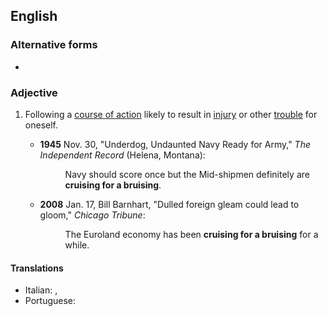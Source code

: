 ==English==

===Alternative forms===
* {{l|en|cruisin' for a bruisin'|cruisin’ for a bruisin’}}

===Adjective===
{{en-adj|-}}

# {{lb|en|informal}} Following a [[course of action]] likely to result in [[injury]] or other [[trouble]] for oneself.
#* '''1945''' Nov. 30, "Underdog, Undaunted Navy Ready for Army," ''The Independent Record'' (Helena, Montana):
#*: Navy should score once but the Mid-shipmen definitely are '''cruising for a bruising'''.
#* '''2008''' Jan. 17, Bill Barnhart, "Dulled foreign gleam could lead to gloom," ''Chicago Tribune'':
#*: The Euroland economy has been '''cruising for a bruising''' for a while.

====Translations====
{{trans-top|following a course of action likely to result in injury or other trouble for oneself}}
* Italian: {{t|it|cercare rogna}}, {{t|it|andare in cerca di guai}}
* Portuguese: {{t|pt|procurar encrenca|alt=procurando encrenca}}
{{trans-mid}}
{{trans-bottom}}
